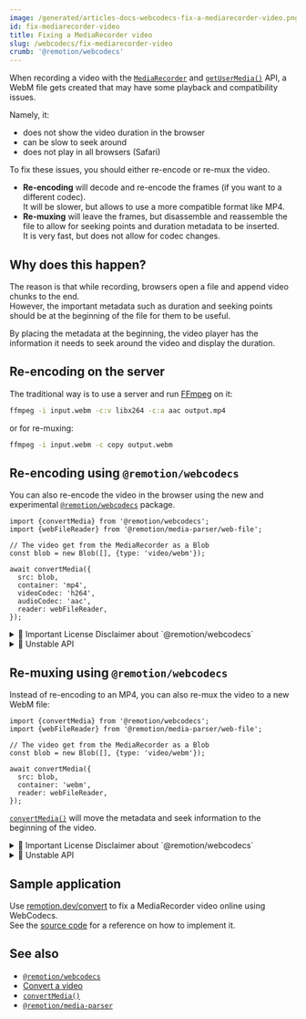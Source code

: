 ```yaml
---
image: /generated/articles-docs-webcodecs-fix-a-mediarecorder-video.png
id: fix-mediarecorder-video
title: Fixing a MediaRecorder video
slug: /webcodecs/fix-mediarecorder-video
crumb: '@remotion/webcodecs'
---
```


When recording a video with the [`MediaRecorder`](https://developer.mozilla.org/en-US/docs/Web/API/MediaRecorder) and [`getUserMedia()`](https://developer.mozilla.org/en-US/docs/Web/API/MediaDevices/getUserMedia) API, a WebM file gets created that may have some playback and compatibility issues.

Namely, it:

- does not show the video duration in the browser
- can be slow to seek around
- does not play in all browsers (Safari)

To fix these issues, you should either re-encode or re-mux the video.

- **Re-encoding** will decode and re-encode the frames (if you want to a different codec).  
  It will be slower, but allows to use a more compatible format like MP4.
- **Re-muxing** will leave the frames, but disassemble and reassemble the file to allow for seeking points and duration metadata to be inserted.  
  It is very fast, but does not allow for codec changes.

## Why does this happen?

The reason is that while recording, browsers open a file and append video chunks to the end.  
However, the important metadata such as duration and seeking points should be at the beginning of the file for them to be useful.

By placing the metadata at the beginning, the video player has the information it needs to seek around the video and display the duration.

## Re-encoding on the server

The traditional way is to use a server and run [FFmpeg](https://ffmpeg.org) on it:

```sh
ffmpeg -i input.webm -c:v libx264 -c:a aac output.mp4
```

or for re-muxing:

```sh
ffmpeg -i input.webm -c copy output.webm
```

## Re-encoding using `@remotion/webcodecs`

You can also re-encode the video in the browser using the new and experimental [`@remotion/webcodecs`](/docs/webcodecs) package.

```tsx twoslash title="Re-encoding a video"
import {convertMedia} from '@remotion/webcodecs';
import {webFileReader} from '@remotion/media-parser/web-file';

// The video get from the MediaRecorder as a Blob
const blob = new Blob([], {type: 'video/webm'});

await convertMedia({
  src: blob,
  container: 'mp4',
  videoCodec: 'h264',
  audioCodec: 'aac',
  reader: webFileReader,
});
```


<details>
  <summary>💼 Important License Disclaimer about `@remotion/webcodecs`</summary>
  <LicenseDisclaimer />
</details>
<details>
  <summary>🚧 Unstable API</summary>
  <UnstableDisclaimer />
</details>

## Re-muxing using `@remotion/webcodecs`

Instead of re-encoding to an MP4, you can also re-mux the video to a new WebM file:

```tsx twoslash title="Re-muxing a video"
import {convertMedia} from '@remotion/webcodecs';
import {webFileReader} from '@remotion/media-parser/web-file';

// The video get from the MediaRecorder as a Blob
const blob = new Blob([], {type: 'video/webm'});

await convertMedia({
  src: blob,
  container: 'webm',
  reader: webFileReader,
});
```

[`convertMedia()`](/docs/webcodecs/convert-media) will move the metadata and seek information to the beginning of the video.

<details>
  <summary>💼 Important License Disclaimer about `@remotion/webcodecs`</summary>
  <LicenseDisclaimer />
</details>
<details>
  <summary>🚧 Unstable API</summary>
  <UnstableDisclaimer />
</details>

## Sample application

Use [remotion.dev/convert](https://remotion.dev/convert) to fix a MediaRecorder video online using WebCodecs.  
See the [source code](https://github.com/remotion-dev/remotion/tree/main/packages/convert) for a reference on how to implement it.

## See also

- [`@remotion/webcodecs`](/docs/webcodecs)
- [Convert a video](/docs/webcodecs/convert-a-video)
- [`convertMedia()`](/docs/webcodecs/convert-media)
- [`@remotion/media-parser`](/docs/media-parser)
